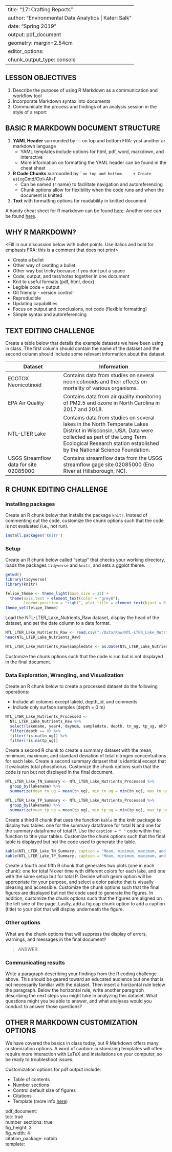 
---
title: "17: Crafting Reports"
author: "Environmental Data Analytics | Kateri Salk"
date: "Spring 2019"
output: pdf_document
geometry: margin=2.54cm
editor_options: 
  chunk_output_type: console
---

## LESSON OBJECTIVES
1. Describe the purpose of using R Markdown as a communication and workflow tool
2. Incorporate Markdown syntax into documents
3. Communicate the process and findings of an analysis session in the style of a report

## BASIC R MARKDOWN DOCUMENT STRUCTURE

1. **YAML Header** surrounded by --- on top and bottom FRA: yust another ar markdown language
    + YAML templates include options for html, pdf, word, markdown, and interactive
    + More information on formatting the YAML header can be found in the cheat sheet
2. **R Code Chunks** surrounded by ``` on top and bottom
    + Create using `Cmd/Ctrl` + `Alt` + `I`
    + Can be named {r name} to facilitate navigation and autoreferencing
    + Chunk options allow for flexibility when the code runs and when the document is knitted

3. **Text** with formatting options for readability in knitted document

A handy cheat sheet for R markdown can be found [here](https://www.rstudio.com/wp-content/uploads/2015/03/rmarkdown-reference.pdf). Another one can be found [here](https://www.rstudio.com/wp-content/uploads/2015/02/rmarkdown-cheatsheet.pdf).

## WHY R MARKDOWN?

<Fill in our discussion below with bullet points. Use italics and bold for emphasis FRA: this is a comment that does not print>

- Create a bullet
+ Other way of ceatitng a bullet
* Other way but tricky becuase if you dont put a space 
- Code, output, and test/notes together in one document
- Knit to useful formats (pdf, html, docx)
- Legible code + output
- Git friendly - version control!
- Reproducible
- Updating capabilities
- Focus on output and conclusions, not code (flexible formatting)
- Simple syntax and autoreferencing

## TEXT EDITING CHALLENGE

Create a table below that details the example datasets we have been using in class. The first column should contain the name of the dataset and the second column should include some relevant information about the dataset.

Dataset | Information
------------------- | ------------------------------------
ECOTOX Neonicotinoid | Contains data from studies on several neonicotinoids and their effects on mortality of various organisms.
EPA Air Quality | Contains data from air quality monitoring of PM2.5 and ozone in North Carolina in 2017 and 2018. 
NTL-LTER Lake | Contains data from studies on several lakes in the North Temperate Lakes District in Wisconsin, USA. Data were collected as part of the Long Term Ecological Research station established by the National Science Foundation.
USGS Streamflow data for site 02085000 | Contains streamflow data from the USGS streamflow gage site 02085000 (Eno River at Hillsborough, NC).


## R CHUNK EDITING CHALLENGE
### Installing packages
Create an R chunk below that installs the package `knitr`. Instead of commenting out the code, customize the chunk options such that the code is not evaluated (i.e., not run). 

```r
install.packages('knitr')
```


### Setup
Create an R chunk below called "setup" that checks your working directory, loads the packages `tidyverse` and `knitr`, and sets a ggplot theme. 
```r
getwd()
library(tidyverse)
library(knitr)

felipe_theme <- theme_light(base_size = 12) +
  theme(axis.text = element_text(color = "grey8"), 
        legend.position = "right", plot.title = element_text(hjust = 0.5)) 
theme_set(felipe_theme)
```

Load the NTL-LTER_Lake_Nutrients_Raw dataset, display the head of the dataset, and set the date column to a date format.
```r
NTL_LTER_Lake_Nutrients_Raw <- read.csv("./Data/Raw/NTL-LTER_Lake_Nutrients_Raw.csv")
head(NTL_LTER_Lake_Nutrients_Raw)

NTL_LTER_Lake_Nutrients_Raw$sampledate <- as.Date(NTL_LTER_Lake_Nutrients_Raw$sampledate, format = "%m/%d/%y")
```

Customize the chunk options such that the code is run but is not displayed in the final document.


### Data Exploration, Wrangling, and Visualization
Create an R chunk below to create a processed dataset do the following operations: 

* Include all columns except lakeid, depth_id, and comments
* Include only surface samples (depth = 0 m)

```r
NTL_LTER_Lake_Nutrients_Processed <- 
  NTL_LTER_Lake_Nutrients_Raw %>%
  select(lakename, year4, daynum, sampledate, depth, tn_ug, tp_ug, nh34, no23, po4) %>%
  filter(depth == 0) %>%
  filter(!is.na(tn_ug)) %>%
  filter(!is.na(tp_ug))
```


Create a second R chunk to create a summary dataset with the mean, minimum, maximum, and standard deviation of total nitrogen concentrations for each lake. Create a second summary dataset that is identical except that it evaluates total phosphorus. Customize the chunk options such that the code is run but not displayed in the final document. 

```r
NTL_LTER_Lake_TN_Summary <- NTL_LTER_Lake_Nutrients_Processed %>%
  group_by(lakename) %>% 
  summarize(mean_tn_ug = mean(tn_ug), min_tn_ug = min(tn_ug), max_tn_ug = max(tn_ug),  sd_tn_ug = sd(tn_ug))

NTL_LTER_Lake_TP_Summary <- NTL_LTER_Lake_Nutrients_Processed %>%
  group_by(lakename) %>% 
  summarize(mean_tp_ug = mean(tp_ug), min_tp_ug = min(tp_ug), max_tp_ug = max(tp_ug),  sd_tp_ug = sd(tp_ug))
```


Create a third R chunk that uses the function `kable` in the knitr package to display two tables: one for the summary dataframe for total N and one for the summary dataframe of total P. Use the `caption = " "` code within that function to title your tables. Customize the chunk options such that the final table is displayed but not the code used to generate the table. 

```r
kable(NTL_LTER_Lake_TN_Summary, caption = "Mean, minimum, maximum, and standard deviation of total nitrogen concentrations for each lake")
kable(NTL_LTER_Lake_TP_Summary, caption = "Mean, minimum, maximum, and standard deviation of total phosphorus concentrations for each lake")
```


Create a fourth and fifth R chunk that generates two plots (one in each chunk): one for total N over time with different colors for each lake, and one with the same setup but for total P. Decide which geom option will be appropriate for your purpose, and select a color palette that is visually pleasing and accessible. Customize the chunk options such that the final figures are displayed but not the code used to generate the figures. In addition, customize the chunk options such that the figures are aligned on the left side of the page. Lastly, add a fig.cap chunk option to add a caption (title) to your plot that will display underneath the figure.


### Other options
What are the chunk options that will suppress the display of errors, warnings, and messages in the final document? 

> ANSWER: 

### Communicating results
Write a paragraph describing your findings from the R coding challenge above. This should be geared toward an educated audience but one that is not necessarily familiar with the dataset. Then insert a horizontal rule below the paragraph. Below the horizontal rule, write another paragraph describing the next steps you might take in analyzing this dataset. What questions might you be able to answer, and what analyses would you conduct to answer those questions?

## OTHER R MARKDOWN CUSTOMIZATION OPTIONS
We have covered the basics in class today, but R Markdown offers many customization options. A word of caution: customizing templates will often require more interaction with LaTeX and installations on your computer, so be ready to troubleshoot issues.

Customization options for pdf output include: 

* Table of contents
* Number sections
* Control default size of figures
* Citations
* Template (more info [here](http://jianghao.wang/post/2017-12-08-rmarkdown-templates/))

pdf_document:  
    toc: true  
    number_sections: true  
    fig_height: 3  
    fig_width: 4  
    citation_package: natbib  
    template:  


